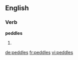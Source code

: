 ==English==

===Verb===
'''peddles'''

# {{third-person singular of|peddle}}

[[de:peddles]]
[[fr:peddles]]
[[vi:peddles]]